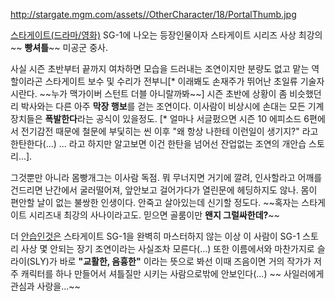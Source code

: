 http://stargate.mgm.com/assets//OtherCharacter/18/PortalThumb.jpg

[[스타게이트(드라마/영화)]] SG-1에 나오는 등장인물이자 스타게이트 시리즈 사상 최강의 ~~ '''빵셔틀'''~~ 미공군 중사.

사실 시즌 초반부터 끝까지 여차하면 모습을 드러내는 조연이지만 분량도 없고 맡는 역할이라곤 스타게이트 보수 및 수리가 전부니[* 이래봬도 손재주가 뛰어난 초일류 기술자시란다. ~~누가 맥가이버 스턴트 더블 아니랄까봐~~] 시즌 초반에 상황이 좀 비슷했던 리 박사와는 다른 아주 '''막장 행보'''를 걷는 조연이다. 이사람이 비상시에 손대는 모든 기계장치들은 '''폭발한다'''라는 공식이 있을정도. [* 얼마나 서글펐으면 시즌 10 에피소드 6편에서 전기감전 때문에 철문에 부딫히는 씬 이후 "왜 항상 나한테 이런일이 생기지?" 라고 한탄한다(...) ... 라고 하지만 알고보면 이건 한탄을 넘어선 잔업없는 조연의 개안습 스토리...]. 

그것뿐만 아니라 몸빵개그는 이사람 독점. 뭐 무너지면 거기에 깔려, 인사할라고 어깨를 건드리면 난간에서 굴러떨어져, 앞안보고 걸어가다가 열린문에 헤딩하지도 않나. 몸이 편안할 날이 없는 불쌍한 인생이다. 안죽고 살아있는데 신기할 정도다. ~~혹자는 스타게이트 시리즈내 최강의 사나이라고도. 믿으면 골룸이만 '''왠지 그럴싸한데?'''~~

더 [[안습]]인것은 스타게이트 SG-1을 완벽히 마스터하지 않는 이상 이 사람이 SG-1 스토리 사상 몇 안되는 장기 조연이라는 사실조차 모른다(...) 또한 이름에서와 마찬가지로 슬라이(SLY)가 바로 '''"교활한, 음흉한"''' 이라는 뜻으로 봐선 이때 즈음이면 거의 작가가 저주 캐릭터를 하나 만들어서 셔틀질만 시키는 사람으로밖에 안보인다(...) ~~ 사일러에게 관심과 사랑을...~~
